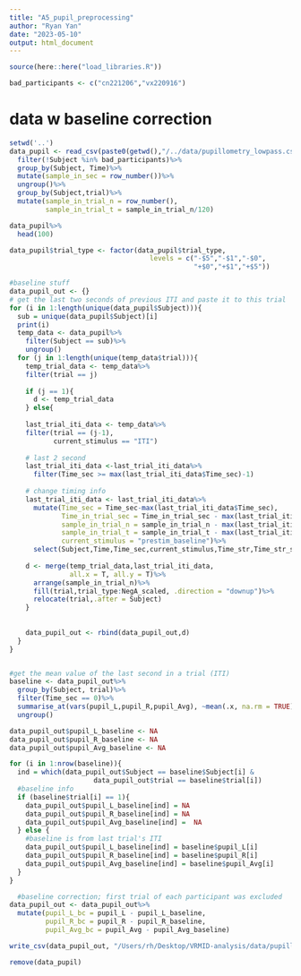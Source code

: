 ```yaml
---
title: "A5_pupil_preprocessing"
author: "Ryan Yan"
date: "2023-05-10"
output: html_document
---
```


```r
source(here::here("load_libraries.R"))
```

```r
bad_participants <- c("cn221206","vx220916")
```

# data w baseline correction
```r
setwd('..')
data_pupil <- read_csv(paste0(getwd(),"/../data/pupillometry_lowpass.csv"))%>%
  filter(!Subject %in% bad_participants)%>%
  group_by(Subject, Time)%>%
  mutate(sample_in_sec = row_number())%>%
  ungroup()%>%
  group_by(Subject,trial)%>%
  mutate(sample_in_trial_n = row_number(),
         sample_in_trial_t = sample_in_trial_n/120)

data_pupil%>%
  head(100)

data_pupil$trial_type <- factor(data_pupil$trial_type,
                                   levels = c("-$5","-$1","-$0",
                                              "+$0","+$1","+$5"))

#baseline stuff
data_pupil_out <- {}
# get the last two seconds of previous ITI and paste it to this trial
for (i in 1:length(unique(data_pupil$Subject))){
  sub = unique(data_pupil$Subject)[i]
  print(i)
  temp_data <- data_pupil%>%
    filter(Subject == sub)%>%
    ungroup()
  for (j in 1:length(unique(temp_data$trial))){
    temp_trial_data <- temp_data%>%
    filter(trial == j)
    
    if (j == 1){
      d <- temp_trial_data
    } else{
      
    last_trial_iti_data <- temp_data%>%
    filter(trial == (j-1),
           current_stimulus == "ITI")
    
    # last 2 second
    last_trial_iti_data <-last_trial_iti_data%>%
      filter(Time_sec >= max(last_trial_iti_data$Time_sec)-1)
    
    # change timing info
    last_trial_iti_data <- last_trial_iti_data%>%
      mutate(Time_sec = Time_sec-max(last_trial_iti_data$Time_sec),
             Time_in_trial_sec = Time_in_trial_sec - max(last_trial_iti_data$Time_in_trial_sec),
             sample_in_trial_n = sample_in_trial_n - max(last_trial_iti_data$sample_in_trial_n),
             sample_in_trial_t = sample_in_trial_t - max(last_trial_iti_data$sample_in_trial_t),
             current_stimulus = "prestim_baseline")%>%
      select(Subject,Time,Time_sec,current_stimulus,Time_str,Time_str_start,Time_in_trial_sec,sample_in_sec,sample_in_trial_n:sample_in_trial_t,pupil_L:pupil_Avg)
    
    d <- merge(temp_trial_data,last_trial_iti_data,
               all.x = T, all.y = T)%>%
      arrange(sample_in_trial_n)%>%
      fill(trial,trial_type:NegA_scaled, .direction = "downup")%>%
      relocate(trial,.after = Subject)
    }
    
    
    data_pupil_out <- rbind(data_pupil_out,d)
  }
}


#get the mean value of the last second in a trial (ITI)
baseline <- data_pupil_out%>%
  group_by(Subject, trial)%>%
  filter(Time_sec == 0)%>%
  summarise_at(vars(pupil_L,pupil_R,pupil_Avg), ~mean(.x, na.rm = TRUE))%>%
  ungroup()

data_pupil_out$pupil_L_baseline <- NA
data_pupil_out$pupil_R_baseline <- NA
data_pupil_out$pupil_Avg_baseline <- NA

for (i in 1:nrow(baseline)){
  ind = which(data_pupil_out$Subject == baseline$Subject[i] &
                     data_pupil_out$trial == baseline$trial[i])
  #baseline info
  if (baseline$trial[i] == 1){
    data_pupil_out$pupil_L_baseline[ind] = NA
    data_pupil_out$pupil_R_baseline[ind] = NA
    data_pupil_out$pupil_Avg_baseline[ind] =  NA
  } else {
    #baseline is from last trial's ITI
    data_pupil_out$pupil_L_baseline[ind] = baseline$pupil_L[i]
    data_pupil_out$pupil_R_baseline[ind] = baseline$pupil_R[i]
    data_pupil_out$pupil_Avg_baseline[ind] = baseline$pupil_Avg[i]
  }
}

  #baseline correction; first trial of each participant was excluded
data_pupil_out <- data_pupil_out%>%
  mutate(pupil_L_bc = pupil_L - pupil_L_baseline,
         pupil_R_bc = pupil_R - pupil_R_baseline,
         pupil_Avg_bc = pupil_Avg - pupil_Avg_baseline)

write_csv(data_pupil_out, "/Users/rh/Desktop/VRMID-analysis/data/pupillometry_lowpass_baselineCorrected.csv")

remove(data_pupil)
```